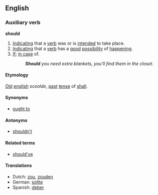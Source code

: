 ==English==

{{rank|now|then|A|80|should|can|made|did}}

=== Auxiliary verb ===
'''should'''

#[[Indicate|Indicating]] that a [[verb]] was or is [[intend]]ed to take place.
#[[Indicate|Indicating]] that a [[verb]] has a [[good]] [[possibility]] of [[happen]]ing.
#[[If]]; [[in case]] of.
#:'''''Should''' you need extra blankets, you'll find them in the closet.''

====Etymology====
[[Old]] [[english]] ''sceolde'', [[past]] [[tense]] of [[shall]].

====Synonyms====
*[[ought to]]

====Antonyms====
*[[shouldn't]]

====Related terms====
*[[should've]]

====Translations====
*Dutch: [[zou]], [[zouden]]
*German: [[sollte]]
*Spanish: [[deber]]